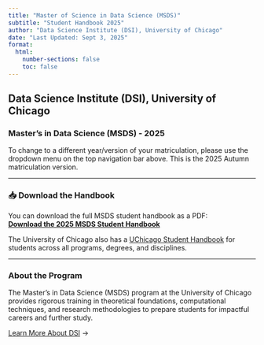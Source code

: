 ```yaml
---
title: "Master of Science in Data Science (MSDS)" 
subtitle: "Student Handbook 2025"
author: "Data Science Institute (DSI), University of Chicago"
date: "Last Updated: Sept 3, 2025"
format:
  html:
    number-sections: false
    toc: false
---
```


## Data Science Institute (DSI), University of Chicago
### Master's in Data Science (MSDS) - 2025  

To change to a different year/version of your matriculation, please use the dropdown menu on the top navigation bar above. This is the 2025 Autumn matriculation version.  

---

### 📥 Download the Handbook

You can download the full MSDS student handbook as a PDF:  
<a href="assets/pdfs/dsi_msds_handbook_2025.pdf" class="btn btn-primary" target="_blank" rel="noopener noreferrer"><strong>Download the 2025 MSDS Student Handbook</strong></a> 

The University of Chicago also has a [UChicago Student Handbook](https://studentmanual.uchicago.edu) for students across all programs, degrees, and disciplines.


---

### About the Program

The Master's in Data Science (MSDS) program at the University of Chicago provides rigorous training in theoretical foundations, computational techniques, and research methodologies to prepare students for impactful careers and further study.

[Learn More About DSI](https://datascience.uchicago.edu) →

